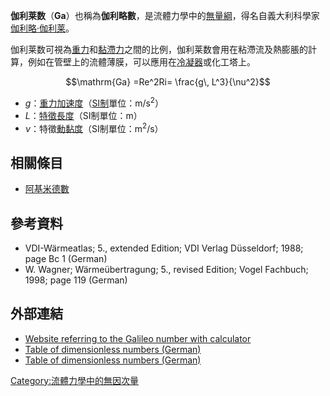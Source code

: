 '''伽利莱数'''（'''Ga'''）也稱為'''伽利略數'''，是流體力學中的[[无量纲量|無量綱]]，得名自義大利科學家[[伽利略·伽利莱|伽利略·伽利莱]]。

伽利莱数可視為[[重力|重力]]和[[黏度|黏滯力]]之間的比例，伽利莱数會用在粘滯流及熱膨脹的計算，例如在管壁上的流體薄膜，可以應用在[[冷凝器|冷凝器]]或化工塔上。

:<math> \mathrm{Ga} =Re^2Ri= \frac{g\, L^3}{\nu^2}</math>

* ''g''：[[重力加速度|重力加速度]]（[[国际单位制|SI制]]單位：m/s<sup>2</sup>）
* ''L''：[[特徵長度|特徵長度]]（SI制單位：m）
* ''ν''：特徵[[動黏度|動黏度]]（SI制單位：m<sup>2</sup>/s）

==相關條目==
*[[阿基米德数|阿基米德數]]

==參考資料==
*VDI-Wärmeatlas; 5., extended Edition; VDI Verlag Düsseldorf; 1988; page Bc 1 (German)
*W. Wagner; Wärmeübertragung; 5., revised Edition; Vogel Fachbuch; 1998; page 119 (German)

==外部連結==
* [http://www.processassociates.com/process/dimen/dn_gal.htm Website referring to the Galileo number with calculator]{{Wayback|url=http://www.processassociates.com/process/dimen/dn_gal.htm |date=20150320183951 }}
* [http://www.ch.tum.de/tc1/Downloads/Kennzahlen.pdf Table of dimensionless numbers (German)]{{dead link|date=2017年11月 |bot=InternetArchiveBot |fix-attempted=yes }}
* [http://www.uni-bonn.de/www/LMT/studium/Studienunterlagen/bilder/Dimensionslose%20Kenngroessen.pdf Table of dimensionless numbers (German)]{{dead link|date=2017年11月 |bot=InternetArchiveBot |fix-attempted=yes }}

{{NonDimFluMech}}
[[Category:流體力學中的無因次量|Category:流體力學中的無因次量]]

{{Fluiddynamics-stub}}